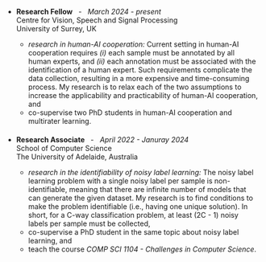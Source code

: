 <!-- ```{mermaid}
gantt
    %% title Timeline
    dateFormat YYYY-MM-DD
    %% tickInterval 1month
    axisFormat %y-%m
    section 1
        Research Fellow - University of Surrey      :surrey, 2024-03-07, 2025-03-31
    section 0
        Research Associate - University of Adelaide :adelaide, 2022-04-08, 2024-01-31
``` -->
<ul>
    <li style="margin-bottom: 20px;">
        <span><strong>Research Fellow</strong></span> &nbsp; - &nbsp; <em>March 2024 - present</em><br />
        <span>Centre for Vision, Speech and Signal Processing</span><br />
        <span>University of Surrey, UK</span>
        <span>
            <ul>
                <li><em>research in human-AI cooperation:</em> Current setting in human-AI cooperation requires <em>(i)</em> each sample must be annotated by all human experts, and <em>(ii)</em> each annotation must be associated with the identification of a human expert. Such requirements complicate the data collection, resulting in a more expensive and time-consuming process. My research is to relax each of the two assumptions to increase the applicability and practicability of human-AI cooperation, and</li>
                <li>co-supervise two PhD students in human-AI cooperation and multirater learning.</li>
            </ul>
        </span>
    </li>
    <li>
        <span><strong>Research Associate</strong></span> &nbsp; - &nbsp; <em>April 2022 - Januray 2024</em><br />
        <span>School of Computer Science</span><br />
        <span>The University of Adelaide, Australia</span><br />
        <span>
            <ul>
                <li><em>research in the identifiability of noisy label learning:</em> The noisy label learning problem with a single noisy label per sample is non-identifiable, meaning that there are infinite number of models that can generate the given dataset. My research is to find conditions to make the problem identifiable (i.e., having one unique solution). In short, for a C-way classification problem, at least (2C - 1) noisy labels per sample must be collected,</li>
                <li>co-supervise a PhD student in the same topic about noisy label learning, and</li>
                <li>teach the course <em>COMP SCI 1104 - Challenges in Computer Science</em>.</li>
            </ul>
        </span>
    </li>
</ul>